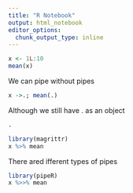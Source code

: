 ```yaml
---
title: "R Notebook"
output: html_notebook
editor_options: 
  chunk_output_type: inline
---
```



```r
x <- 1L:10
mean(x)
```

We can pipe without pipes
```r
x ->.; mean(.)
```

Although we still have . as an object
```r
.
```


```r
library(magrittr)
x %>% mean
```

There ared ifferent types of pipes

```r
library(pipeR)
x %>>% mean
```
